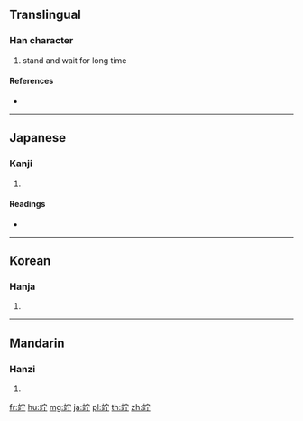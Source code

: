 {{character info/new}}
==Translingual==

===Han character===
{{Han char|rn=117|rad=立|as=05|sn=10|four=|canj=YTJMN}}

# stand and wait for long time

====References====
* {{Han ref|kx=0870.310|dkj=25744|dj=1301.020|hdz=42708.100|uh=7ADA|ud=31450}}

----

==Japanese==

===Kanji===
{{ja-kanji|grade=|rs=立05}}

# {{defn|lang=ja|sort=立05}}

====Readings====
* {{ja-readings|on=[[ちょ]] (cho)|kun=[[たたずむ]] (tatazumu)|nanori=}}

----

==Korean==

===Hanja===
{{ko-hanja|hangeul=저|eumhun=|rv=jeo|mr=chŏ|y=ce}}

# {{defn|lang=ko|sort=立05}}

----

==Mandarin==

===Hanzi===
{{cmn-hanzi|pin=[[bàng]] ([[bang4]]), [[zhù]] ([[zhu4]])|wg=pang<sup>4</sup>, chu<sup>4</sup>}}

# {{defn|lang=cmn|sort=立05}}

[[fr:竚]]
[[hu:竚]]
[[mg:竚]]
[[ja:竚]]
[[pl:竚]]
[[th:竚]]
[[zh:竚]]